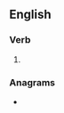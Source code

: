 ==English==

===Verb===
{{head|en|verb form}}

# {{en-third-person singular of|furcate}}

===Anagrams===
* {{anagrams|en|a=acefrstu|factures}}